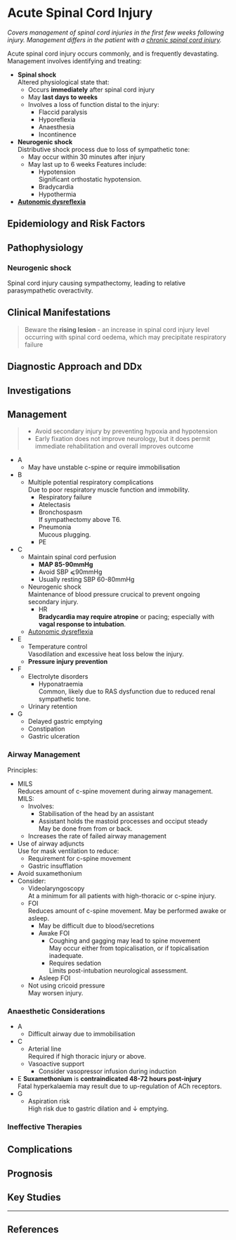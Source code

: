 # Acute Spinal Cord Injury


*Covers management of spinal cord injuries in the first few weeks following injury. Management differs in the patient with a [chronic spinal cord injury](/management/cns/chronic-spine.md).*

Acute spinal cord injury occurs commonly, and is frequently devastating. Management involves identifying and treating:

* **Spinal shock**  
Altered physiological state that:
	* Occurs **immediately** after spinal cord injury
	* May **last days to weeks**
	* Involves a loss of function distal to the injury:
		* Flaccid paralysis
		* Hyporeflexia
		* Anaesthesia
		* Incontinence
* **Neurogenic shock**  
Distributive shock process due to loss of sympathetic tone:
	* May occur within 30 minutes after injury
	* May last up to 6 weeks
	Features include:
		* Hypotension  
		Significant orthostatic hypotension.
		* Bradycardia
		* Hypothermia
* **[Autonomic dysreflexia](/management/cns/autonomic-dysreflexia.md)**  


## Epidemiology and Risk Factors

## Pathophysiology

### Neurogenic shock

Spinal cord injury causing sympathectomy, leading to relative parasympathetic overactivity.

## Clinical Manifestations

> Beware the **rising lesion** - an increase in spinal cord injury level occurring with spinal cord oedema, which may precipitate respiratory failure

## Diagnostic Approach and DDx

## Investigations

## Management

> * Avoid secondary injury by preventing hypoxia and hypotension
> * Early fixation does not improve neurology, but it does permit immediate rehabilitation and overall improves outcome

* A
	* May have unstable c-spine or require immobilisation
* B
	* Multiple potential respiratory complications  
	Due to poor respiratory muscle function and immobility.
		* Respiratory failure
		* Atelectasis
		* Bronchospasm  
		If sympathectomy above T6.
		* Pneumonia  
		Mucous plugging.
		* PE
* C
	* Maintain spinal cord perfusion  
		* **MAP 85-90mmHg**
		* Avoid SBP ⩽90mmHg
		* Usually resting SBP 60-80mmHg
	* Neurogenic shock  
	Maintenance of blood pressure crucical to prevent ongoing secondary injury.
		* HR  
		**Bradycardia may require atropine** or pacing; especially with **vagal response to intubation**.
	* [Autonomic dysreflexia](/management/cns/autonomic-dysreflexia.md)
* E
	* Temperature control  
	Vasodilation and excessive heat loss below the injury.
	* **Pressure injury prevention**
* F
	* Electrolyte disorders  
		* Hyponatraemia  
		Common, likely due to RAS dysfunction due to reduced renal sympathetic tone.
	* Urinary retention
* G
	* Delayed gastric emptying
	* Constipation
	* Gastric ulceration

### Airway Management

Principles:

* MILS  
Reduces amount of c-spine movement during airway management. MILS:
	* Involves:
		* Stabilisation of the head by an assistant
		* Assistant holds the mastoid processes and occiput steady  
		May be done from from or back.
	* Increases the rate of failed airway management
* Use of airway adjuncts  
Use for mask ventilation to reduce:
	* Requirement for c-spine movement
	* Gastric insufflation
* Avoid suxamethonium
* Consider:
	* Videolaryngoscopy  
	At a minimum for all patients with high-thoracic or c-spine injury.
	* FOI  
	Reduces amount of c-spine movement. May be performed awake or asleep.
		* May be difficult due to blood/secretions
		* Awake FOI
			* Coughing and gagging may lead to spine movement  
			May occur either from topicalisation, or if topicalisation inadequate.
			* Requires sedation  
			Limits post-intubation neurological assessment.
		* Asleep FOI
	* Not using cricoid pressure  
	May worsen injury.

### Anaesthetic Considerations

* A
	* Difficult airway due to immobilisation
* C
	* Arterial line  
	Required if high thoracic injury or above.
	* Vasoactive support
		* Consider vasopressor infusion during induction
* E
	**Suxamethonium** is **contraindicated 48-72 hours post-injury**  
	Fatal hyperkalaemia may result due to up-regulation of ACh receptors.
* G
	* Aspiration risk  
	High risk due to gastric dilation and ↓ emptying.

### Ineffective Therapies

## Complications

## Prognosis

## Key Studies


---

## References

